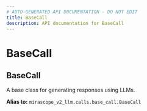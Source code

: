 ```yaml
---
# AUTO-GENERATED API DOCUMENTATION - DO NOT EDIT
title: BaseCall
description: API documentation for BaseCall
---
```


# BaseCall

## <ApiType type="Alias" path="calls/call/BaseCall" symbolName="BaseCall" /> BaseCall

A base class for generating responses using LLMs.


**Alias to:** `mirascope_v2_llm.calls.base_call.BaseCall`
